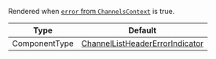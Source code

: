Rendered when [`error` from `ChannelsContext`](../../../../contexts/channels-context.mdx#error) is true.

| Type          | Default                                                                                                                                                                   |
| ------------- | ------------------------------------------------------------------------------------------------------------------------------------------------------------------------- |
| ComponentType | [ChannelListHeaderErrorIndicator](https://github.com/GetStream/stream-chat-react-native/blob/main/package/src/components/ChannelList/ChannelListHeaderErrorIndicator.tsx) |
